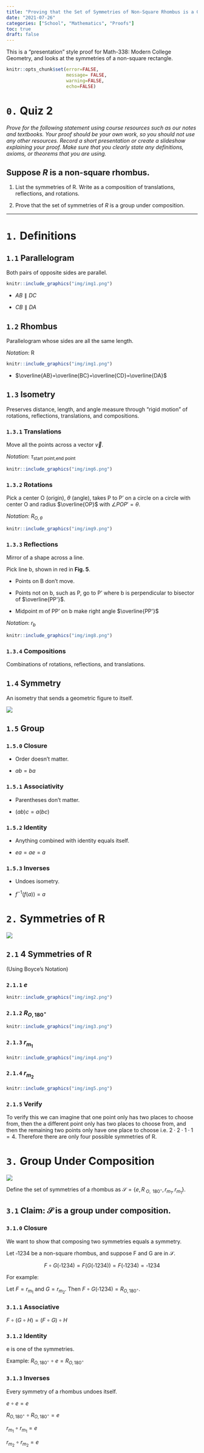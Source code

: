 ```yaml
---
title: "Proving that the Set of Symmetries of Non-Square Rhombus is a Group Under Composition"
date: "2021-07-26"
categories: ["School", "Mathematics", "Proofs"]
toc: true
draft: false
---
```


This is a "presentation" style proof for Math-338: Modern College Geometry, and looks at the symmetries of a non-square rectangle. 

```r
knitr::opts_chunk$set(error=FALSE,
                      message= FALSE,
                      warning=FALSE,
                      echo=FALSE)
```

# `0.` Quiz 2

_Prove for the following statement using course resources such as our notes and textbooks. Your proof should be your own work, so you should not use any other resources. Record a short presentation or create a slideshow explaining your proof. Make sure that you clearly state any definitions, axioms, or theorems that you are using._

## Suppose _R_ is a non-square rhombus.

1. List the symmetries of R. Write as a composition of translations, reflections, and rotations. 

2. Prove that the set of symmetries of _R_ is a group under composition. 

---

# `1.` Definitions

## `1.1` Parallelogram

Both pairs of opposite sides are parallel. 

```r
knitr::include_graphics("img/img1.png")
```

- $AB\parallel DC$

- $CB\parallel DA$

## `1.2` Rhombus

Parallelogram whose sides are all the same length. 

_Notation_: R

```r
knitr::include_graphics("img/img1.png")
```

- $\overline{AB}=\overline{BC}=\overline{CD}=\overline{DA}$

## `1.3` Isometry 

Preserves distance, length, and angle measure through "rigid motion" of rotations, reflections, translations, and compositions.

### `1.3.1` Translations

Move all the points across a vector $\vec{v}$. 

_Notation_: $\tau_{\text{start point,end point}}$

```r
knitr::include_graphics("img/img6.png")
```

### `1.3.2` Rotations

Pick a center O (origin), $\theta$ (angle), takes P to P' on a circle on a circle with center O and radius $\overline{OP}$ with $\angle POP'=\theta$. 

_Notation_: $R_{O,\theta}$

```r
knitr::include_graphics("img/img9.png")
```

### `1.3.3` Reflections

Mirror of a shape across a line. 

Pick line b, shown in red in **Fig. 5**.

- Points on B don't move.

- Points not on b, such as P, go to P' where b is perpendicular to bisector of $\overline{PP'}$. 

- Midpoint m of PP' on b make right angle $\overline{PP'}$

_Notation_: $r_{b}$

```r
knitr::include_graphics("img/img8.png")
```

### `1.3.4` Compositions

Combinations of rotations, reflections, and translations. 

## `1.4` Symmetry

An isometry that sends a geometric figure to itself.

![](https://i0.wp.com/www.mathswithmum.com/wp-content/uploads/2021/07/Rotational-Symmetry-1.gif?resize=600%2C450&ssl=1)

## `1.5` Group

### `1.5.0` Closure

- Order doesn't matter.

- $ab=ba$

### `1.5.1` Associativity

- Parentheses don't matter.

- $(ab)c=a(bc)$

### `1.5.2` Identity

- Anything combined with identity equals itself. 

- $ea=ae=a$

### `1.5.3` Inverses

- Undoes isometry.

- $f^{-1}(f(a))=a$

# `2.` Symmetries of R

![](https://media.giphy.com/media/YnHg3U08RcCJ34OhpJ/giphy.gif)


## `2.1` 4 Symmetries of R

(Using Boyce's Notation)

### `2.1.1` $e$

```r
knitr::include_graphics("img/img2.png")
```

### `2.1.2` $R_{O,180^\circ}$

```r
knitr::include_graphics("img/img3.png")
```

### `2.1.3` $r_{m_1}$

```r
knitr::include_graphics("img/img4.png")
```

### `2.1.4` $r_{m_2}$

```r
knitr::include_graphics("img/img5.png")
```

### `2.1.5` Verify

To verify this we can imagine that one point only has two places to choose from, then the a different point only has two places to choose from, and then the remaining two points only have one place to choose i.e. $2\cdot 2\cdot 1\cdot 1=4$. Therefore there are only four possible symmetries of R. 

# `3.` Group Under Composition

![](https://media.giphy.com/media/n3huUe5YwYzwbrrgFc/giphy.gif)

Define the set of symmetries of a rhombus as $\mathscr{S}=\{e, R_{\text{ }O,\text{ }180^\circ}, r_{m_1}, r_{m_1}\}.$

## `3.1` Claim: $\mathscr{S}$ is a group under composition.

### `3.1.0` Closure

We want to show that composing two symmetries equals a symmetry. 

Let $\square 1234$ be a non-square rhombus, and suppose F and G are in $\mathscr{S}$. 

$$F\circ G(\square 1234)=F(G(\square 1234))=F(\square 1234)=\square 1234$$

For example: 

Let $F=r_{m_1}$ and $G=r_{m_2}$. Then $F\circ G(\square 1234)=R_{O,180^\circ}$. 

### `3.1.1` Associative

$F\circ(G\circ H)=(F\circ G)\circ H$

\begin{equation}\label{D14,1}
\begin{split}
F\circ(G\circ H) &= F\circ (G\circ H)(\square 1234)\\
&= F(G\circ H (\square 1234))\\
&= F(G(H(\square 1234)))\\
&= (F\circ G)\circ H(\square 1234)
\end{split}
\end{equation}

### `3.1.2` Identity

e is one of the symmetries. 

Example: $R_{O,180^\circ}\circ e=R_{O,180^\circ}$

### `3.1.3` Inverses

Every symmetry of a rhombus undoes itself. 

$e\circ e=e$

$R_{O,180^\circ}\circ R_{O,180^\circ}=e$

$r_{m_1}\circ r_{m_1}=e$

$r_{m_2}\circ r_{m_2}=e$

